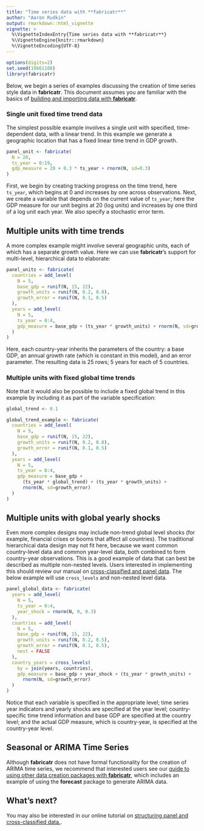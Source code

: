 ```yaml
---
title: "Time series data with **fabricatr**"
author: "Aaron Rudkin"
output: rmarkdown::html_vignette
vignette: >
  %\VignetteIndexEntry{Time series data with **fabricatr**}
  %\VignetteEngine{knitr::rmarkdown}
  %\VignetteEncoding{UTF-8}
---
```


```r
options(digits=2)
set.seed(19861108)
library(fabricatr)
```

Below, we begin a series of examples discussing the creation of time series style data in **fabricatr**. This document assumes you are familiar with the basics of [building and importing data with **fabricatr**](/R/fabricatr/articles/building_importing.html).

### Single unit fixed time trend data

The simplest possible example involves a single unit with specified, time-dependent data, with a linear trend. In this example we generate a geographic location that has a fixed linear time trend in GDP growth.

```r
panel_unit <- fabricate(
  N = 20,
  ts_year = 0:19,
  gdp_measure = 20 + 0.3 * ts_year + rnorm(N, sd=0.3)
)
```

First, we begin by creating tracking progress on the time trend, here `ts_year`, which begins at 0 and increases by one across observations. Next, we create a variable that depends on the current value of `ts_year`; here the GDP measure for our unit begins at 20 (log units) and increases by one third of a log unit each year. We also specify a stochastic error term.

## Multiple units with time trends

A more complex example might involve several geographic units, each of which has a separate growth value. Here we can use **fabricatr**'s support for multi-level, hierarchical data to elaborate:

```r
panel_units <- fabricate(
  countries = add_level(
    N = 5,
    base_gdp = runif(N, 15, 22),
    growth_units = runif(N, 0.2, 0.8),
    growth_error = runif(N, 0.1, 0.5)
  ),
  years = add_level(
    N = 5,
    ts_year = 0:4,
    gdp_measure = base_gdp + (ts_year * growth_units) + rnorm(N, sd=growth_error)
  )
)
```

Here, each country-year inherits the parameters of the country: a base GDP, an annual growth rate (which is constant in this model), and an error parameter. The resulting data is 25 rows; 5 years for each of 5 countries.

### Multiple units with fixed global time trends

Note that it would also be possible to include a fixed global trend in this example by including it as part of the variable specification:

```r
global_trend <- 0.1

global_trend_example <- fabricate(
  countries = add_level(
    N = 5,
    base_gdp = runif(N, 15, 22),
    growth_units = runif(N, 0.2, 0.8),
    growth_error = runif(N, 0.1, 0.5)
  ),
  years = add_level(
    N = 5,
    ts_year = 0:4,
    gdp_measure = base_gdp +
      (ts_year * global_trend) + (ts_year * growth_units) +
      rnorm(N, sd=growth_error)
  )
)
```

## Multiple units with global yearly shocks

Even more complex designs may include non-trend global level shocks (for example, financial crises or booms that affect all countries). The traditional hierarchical data design may not fit here, because we want common country-level data and common year-level data, both combined to form country-year observations. This is a good example of data that can best be described as multiple non-nested levels. Users interested in implementing this should review our manual on [cross-classified and panel data](/R/fabricatr/articles/cross_classified.html). The below example will use `cross_levels` and non-nested level data.

```r
panel_global_data <- fabricate(
  years = add_level(
    N = 5,
    ts_year = 0:4,
    year_shock = rnorm(N, 0, 0.3)
  ),
  countries = add_level(
    N = 5,
    base_gdp = runif(N, 15, 22),
    growth_units = runif(N, 0.2, 0.5),
    growth_error = runif(N, 0.1, 0.5),
    nest = FALSE
  ),
  country_years = cross_levels(
    by = join(years, countries),
    gdp_measure = base_gdp + year_shock + (ts_year * growth_units) +
      rnorm(N, sd=growth_error)
  )
)
```

Notice that each variable is specified in the appropriate level; time series year indicators and yearly shocks are specified at the year level; country-specific time trend information and base GDP are specified at the country level; and the actual GDP measure, which is country-year, is specified at the country-year level.

## Seasonal or ARIMA Time Series

Although **fabricatr** does not have formal functionality for the creation of ARIMA time series, we recommend that interested users see our [guide to using other data creation packages with **fabricatr**](/R/fabricatr/articles/other_packages.html), which includes an example of using the **forecast** package to generate ARIMA data.

## What's next?

You may also be interested in our online tutorial on [structuring panel and cross-classified data.](/R/fabricatr/articles/cross_classified.html).

